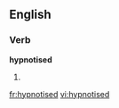 
==English==

===Verb===
'''hypnotised'''

# {{past of|[[hypnotise]]}}

[[fr:hypnotised]]
[[vi:hypnotised]]
